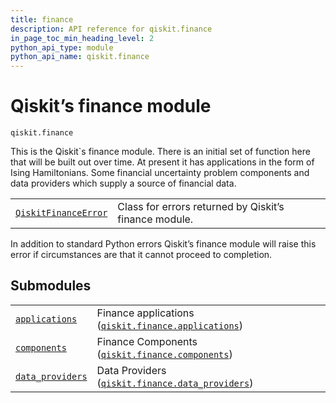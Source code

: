 ```yaml
---
title: finance
description: API reference for qiskit.finance
in_page_toc_min_heading_level: 2
python_api_type: module
python_api_name: qiskit.finance
---
```


<span id="module-qiskit.finance" />

<span id="qiskit-finance" />

<span id="qiskit-s-finance-module-qiskit-finance" />

# Qiskit’s finance module

`qiskit.finance`

This is the Qiskit\`s finance module. There is an initial set of function here that will be built out over time. At present it has applications in the form of Ising Hamiltonians. Some financial uncertainty problem components and data providers which supply a source of financial data.

|                                                                                               |                                                       |
| --------------------------------------------------------------------------------------------- | ----------------------------------------------------- |
| [`QiskitFinanceError`](qiskit.finance.QiskitFinanceError "qiskit.finance.QiskitFinanceError") | Class for errors returned by Qiskit’s finance module. |

In addition to standard Python errors Qiskit’s finance module will raise this error if circumstances are that it cannot proceed to completion.

## Submodules

|                                                                                                                        |                                                                                                                                                        |
| ---------------------------------------------------------------------------------------------------------------------- | ------------------------------------------------------------------------------------------------------------------------------------------------------ |
| [`applications`](qiskit.finance.applications#module-qiskit.finance.applications "qiskit.finance.applications")         | Finance applications ([`qiskit.finance.applications`](qiskit.finance.applications#module-qiskit.finance.applications "qiskit.finance.applications"))   |
| [`components`](qiskit.finance.components#module-qiskit.finance.components "qiskit.finance.components")                 | Finance Components ([`qiskit.finance.components`](qiskit.finance.components#module-qiskit.finance.components "qiskit.finance.components"))             |
| [`data_providers`](qiskit.finance.data_providers#module-qiskit.finance.data_providers "qiskit.finance.data_providers") | Data Providers ([`qiskit.finance.data_providers`](qiskit.finance.data_providers#module-qiskit.finance.data_providers "qiskit.finance.data_providers")) |

